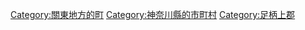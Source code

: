 {{Commonscat|Yamakita, Kanagawa}}
{{Catmore}}

{{DEFAULTSORT:Yamakita}}
[[Category:關東地方的町|Category:關東地方的町]]
[[Category:神奈川縣的市町村|Category:神奈川縣的市町村]]
[[Category:足柄上郡|Category:足柄上郡]]